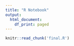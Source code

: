 ---
title: "R Notebook"
output:
  html_document:
    df_print: paged
---

```{r cache=FALSE}
knitr::read_chunk('final.R')
```


```{r Google Trends Query}

```


```{r Get Interest Over Time}

```

```{r Save Data}

```

```{r Download Data}

```

```{r Import Data 2010}

```

```{r Extract Relevant Data 2010}

```

```{r Import Data 2011}

```

```{r Extract Relevant Data 2011}

```

```{r Import Data 2012}

```

```{r Extract Relevant Data 2012}

```

```{r Import Data 2013}

```

```{r Extract Relevant Data 2013}

```

```{r Import Data 2014}

```

```{r Extract Relevant Data 2014}

```

```{r Import Data 2015}

```

```{r Extract Relevant Data 2015}

```

```{r Import Data 2016}

```

```{r Extract Relevant Data 2016}

```

```{r Total Data}

```

```{r Convert Hits To Numeric}

```

```{r Aggregate Function}

```

```{r Convert Suicides To Numeric}

```

```{r Analysis}

```

```{r Plot}

```



